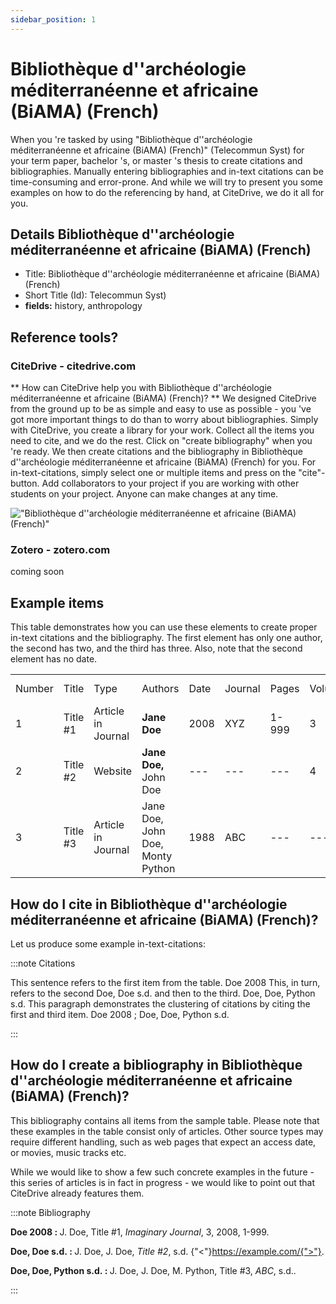 ```yaml
---
sidebar_position: 1
---
```


# Bibliothèque d''archéologie méditerranéenne et africaine (BiAMA) (French)

When you 're tasked by using "Bibliothèque d''archéologie méditerranéenne et africaine (BiAMA) (French)" (Telecommun Syst) for your term paper, bachelor 's, or master 's thesis to create citations and bibliographies.
Manually entering bibliographies and in-text citations can be time-consuming and error-prone. And while we will try to present you some examples on how to do the referencing by hand, at CiteDrive, we do it all for you.

## Details  Bibliothèque d''archéologie méditerranéenne et africaine (BiAMA) (French)
* Title: Bibliothèque d''archéologie méditerranéenne et africaine (BiAMA) (French)
* Short Title (Id): Telecommun Syst)
* **fields:** history, anthropology

## Reference tools?
### CiteDrive - citedrive.com
** How can CiteDrive help you with Bibliothèque d''archéologie méditerranéenne et africaine (BiAMA) (French)? **
We designed CiteDrive from the ground up to be as simple and easy to use as possible - you 've got more important things to do than to worry about bibliographies. Simply with CiteDrive, you create a library for your work. Collect all the items you need to cite, and we do the rest. Click on "create bibliography" when you 're ready. We then create citations and the bibliography in Bibliothèque d''archéologie méditerranéenne et africaine (BiAMA) (French) for you. For in-text-citations, simply select one or multiple items and press on the "cite"-button. Add collaborators to your project if you are working with other students on your project. Anyone can make changes at any time.


!["Bibliothèque d''archéologie méditerranéenne et africaine (BiAMA) (French)"](images/bibliotheque-darcheologie-mediterraneenne-et-africaine-biama-french.svg "Choose Bibliothèque d''archéologie méditerranéenne et africaine (BiAMA) (French) in the CiteDrive App")

### Zotero - zotero.com

coming soon

## Example items

This table demonstrates how you can use these elements to create proper in-text citations and the bibliography. The first element has only one author, the second has two, and the third has three. Also, note that the second element has no date.


<table>
  <tr>
   <td>Number
   </td>
   <td>Title
   </td>
   <td>Type
   </td>
   <td>Authors
   </td>
   <td>Date
   </td>
   <td>Journal
   </td>
   <td>Pages
   </td>
   <td>Volume
   </td>
   <td>Issue
   </td>
   <td>Access Date
   </td>
  </tr>
  <tr>
   <td>1
   </td>
   <td>Title #1
   </td>
   <td>Article in Journal
   </td>
   <td><strong>Jane Doe</strong>
   </td>
   <td>2008
   </td>
   <td>XYZ
   </td>
   <td>1-999
   </td>
   <td>3
   </td>
   <td>2
   </td>
   <td>--
   </td>
  </tr>
  <tr>
   <td>
2
   </td>
   <td>Title #2
   </td>
   <td>Website
   </td>
   <td><strong>Jane Doe, </strong>John Doe
   </td>
   <td>---
   </td>
   <td>---
   </td>
   <td>---
   </td>
   <td>4
   </td>
   <td>---
   </td>
   <td>2020-05-01
   </td>
  </tr>
  <tr>
   <td>3
   </td>
   <td>Title #3
   </td>
   <td>Article in Journal
   </td>
   <td>Jane Doe, John Doe, Monty Python
   </td>
   <td>1988
   </td>
   <td>ABC
   </td>
   <td>---
   </td>
   <td>---
   </td>
   <td>16
   </td>
   <td>---
   </td>
  </tr>
</table>



## How do I cite in  Bibliothèque d''archéologie méditerranéenne et africaine (BiAMA) (French)?

Let us produce some example in-text-citations:

:::note Citations


This sentence refers to the first item from the table. Doe 2008 This, in turn, refers to the second Doe, Doe s.d.
and then to the third.  Doe, Doe, Python s.d.
This paragraph demonstrates the clustering of citations by citing the first and third item. Doe 2008 ; Doe, Doe, Python s.d.

:::

## How do I create a bibliography in Bibliothèque d''archéologie méditerranéenne et africaine (BiAMA) (French)?

This bibliography contains all items from the sample table. Please note that these examples in the table consist only of articles. Other source types may require different handling, such as web pages that expect an access date, or movies, music tracks etc.

While we would like to show a few such concrete examples in the future - this series of articles is in fact in progress - we would like to point out that CiteDrive already features them.

:::note Bibliography

<b>Doe 2008 : </b>J. Doe, Title #1, <i>Imaginary Journal</i>, 3, 2008, 1-999.

<b>Doe, Doe s.d. : </b>J. Doe, J. Doe, <i>Title #2</i>, s.d.  {"<"}https://example.com/{">"}.

<b>Doe, Doe, Python s.d. : </b>J. Doe, J. Doe, M. Python, Title #3, <i>ABC</i>, s.d..



:::


        
